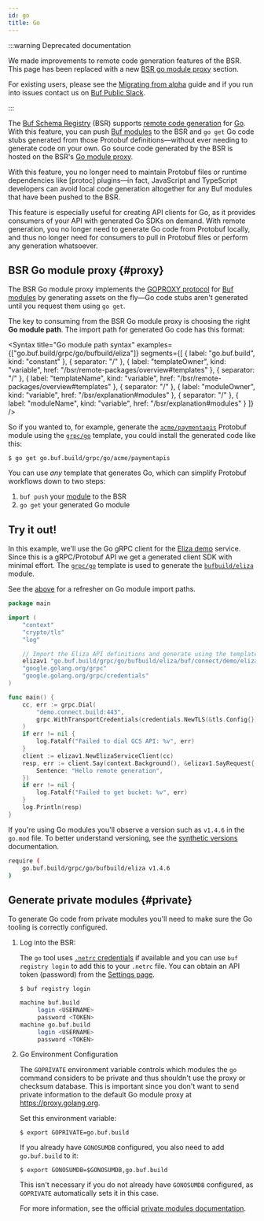 ```yaml
---
id: go
title: Go
---
```


:::warning Deprecated documentation

We made improvements to remote code generation features of the BSR. This page
has been replaced with a new [BSR go module proxy][go-documentation] section.

For existing users, please see the [Migrating from alpha][migrating-from-alpha]
guide and if you run into issues contact us on [Buf Public
Slack][buf-slack-link].

:::

The [Buf Schema Registry](../../../explanation) (BSR) supports
[remote code generation](./overview.mdx) for [Go]. With this feature, you can
push [Buf modules][modules] to the BSR and `go get` Go code stubs generated from
those Protobuf definitions&mdash;without ever needing to generate code on your
own. Go source code generated by the BSR is hosted on the BSR's
[Go module proxy](#proxy).

With this feature, you no longer need to maintain Protobuf files or runtime
dependencies like [protoc] plugins&mdash;in fact, JavaScript and TypeScript
developers can avoid local code generation altogether for any Buf modules that
have been pushed to the BSR.

This feature is especially useful for creating API clients for Go, as it
provides consumers of your API with generated Go SDKs on demand. With remote
generation, you no longer need to generate Go code from Protobuf locally, and
thus no longer need for consumers to pull in Protobuf files or perform any
generation whatsoever.

## BSR Go module proxy {#proxy}

The BSR Go module proxy implements the [GOPROXY protocol][goproxy] for [Buf
modules][modules] by generating assets on the fly&mdash;Go code stubs aren't
generated until you request them using `go get`.

The key to consuming from the BSR Go module proxy is choosing the right **Go
module path**. The import path for generated Go code has this format:


<Syntax
  title="Go module path syntax"
  examples={["go.buf.build/grpc/go/bufbuild/eliza"]}
  segments={[
    { label: "go.buf.build", kind: "constant" },
    { separator: "/" },
    {
      label: "templateOwner",
      kind: "variable",
      href: "/bsr/remote-packages/overview#templates"
    },
    { separator: "/" },
    {
      label: "templateName",
      kind: "variable",
      href: "/bsr/remote-packages/overview#templates"
    },
    { separator: "/" },
    { label: "moduleOwner", kind: "variable", href: "/bsr/explanation#modules" },
    { separator: "/" },
    { label: "moduleName", kind: "variable", href: "/bsr/explanation#modules" }
  ]}
/>

So if you wanted to, for example, generate the [`acme/paymentapis`][api]
Protobuf module using the [`grpc/go`][grpc-go] template, you could install the
generated code like this:

```terminal
$ go get go.buf.build/grpc/go/acme/paymentapis
```

You can use _any_ template that generates Go, which can simplify Protobuf
workflows down to two steps:

1. `buf push` your [module][modules] to the BSR
1. `go get` your generated Go module

## Try it out!

In this example, we'll use the Go gRPC client for the [Eliza demo][connect-demo]
service. Since this is a gRPC/Protobuf API we get a generated client SDK with
minimal effort. The [`grpc/go`][grpc-go] template is used to generate the
[`bufbuild/eliza`][eliza-module] module.

See the [above](#proxy) for a refresher on Go module import paths.

```go {9}
package main

import (
	"context"
	"crypto/tls"
	"log"

	// Import the Eliza API definitions and generate using the template grpc/go.
	elizav1 "go.buf.build/grpc/go/bufbuild/eliza/buf/connect/demo/eliza/v1"
	"google.golang.org/grpc"
	"google.golang.org/grpc/credentials"
)

func main() {
	cc, err := grpc.Dial(
		"demo.connect.build:443",
		grpc.WithTransportCredentials(credentials.NewTLS(&tls.Config{})),
	)
	if err != nil {
		log.Fatalf("Failed to dial GCS API: %v", err)
	}
	client := elizav1.NewElizaServiceClient(cc)
	resp, err := client.Say(context.Background(), &elizav1.SayRequest{
		Sentence: "Hello remote generation",
	})
	if err != nil {
		log.Fatalf("Failed to get bucket: %v", err)
	}
	log.Println(resp)
}

```

If you're using Go modules you'll observe a version such as `v1.4.6` in the
`go.mod` file. To better understand versioning, see the
[synthetic versions](overview.mdx#synthetic-versions) documentation.

```sh title="go.mod"
require (
	go.buf.build/grpc/go/bufbuild/eliza v1.4.6
)
```

## Generate private modules {#private}

To generate Go code from private modules you'll need to make sure the Go tooling
is correctly configured.

1. Log into the BSR:

   The `go` tool uses [`.netrc` credentials][netrc] if available and you can use
   `buf registry login` to add this to your `.netrc` file. You can obtain an API
   token (password) from the [Settings page][settings].

   ```terminal
   $ buf registry login
   ```

   ```sh title="~/.netrc"
   machine buf.build
   		login <USERNAME>
   		password <TOKEN>
   machine go.buf.build
   		login <USERNAME>
   		password <TOKEN>
   ```

2. Go Environment Configuration

   The `GOPRIVATE` environment variable controls which modules the `go` command
   considers to be private and thus shouldn't use the proxy or checksum
   database. This is important since you don't want to send private information
   to the default Go module proxy at https://proxy.golang.org.

   Set this environment variable:

   ```terminal
   $ export GOPRIVATE=go.buf.build
   ```

   If you already have `GONOSUMDB` configured, you also need to add
   `go.buf.build` to it:

   ```terminal
   $ export GONOSUMDB=$GONOSUMDB,go.buf.build
   ```

   This isn't necessary if you do not already have `GONOSUMDB` configured, as
   `GOPRIVATE` automatically sets it in this case.

   For more information, see the official [private modules
   documentation][private].

[api]: https://buf.build/acme/paymentapis
[bsr-remote-plugins-overview]: /bsr/remote-packages/overview
[buf-slack-link]: https://buf.build/links/slack
[connect-demo]: https://github.com/bufbuild/connect-demo
[eliza-module]: https://buf.build/bufbuild/eliza/
[go]: https://golang.org
[goproxy]: https://golang.org/ref/mod#goproxy-protocol
[grpc-go]: https://buf.build/grpc/templates/go
[migrating-from-alpha]: /bsr/remote-packages/migrating-from-alpha
[modules]: ../../../bsr/explanation#modules
[netrc]: https://golang.org/ref/mod#private-module-proxy-auth
[private]: https://golang.org/ref/mod#private-modules
[settings]: https://buf.build/settings/user
[storage]: https://cloud.google.com/storageb
[go-documentation]: /bsr/remote-packages/go
